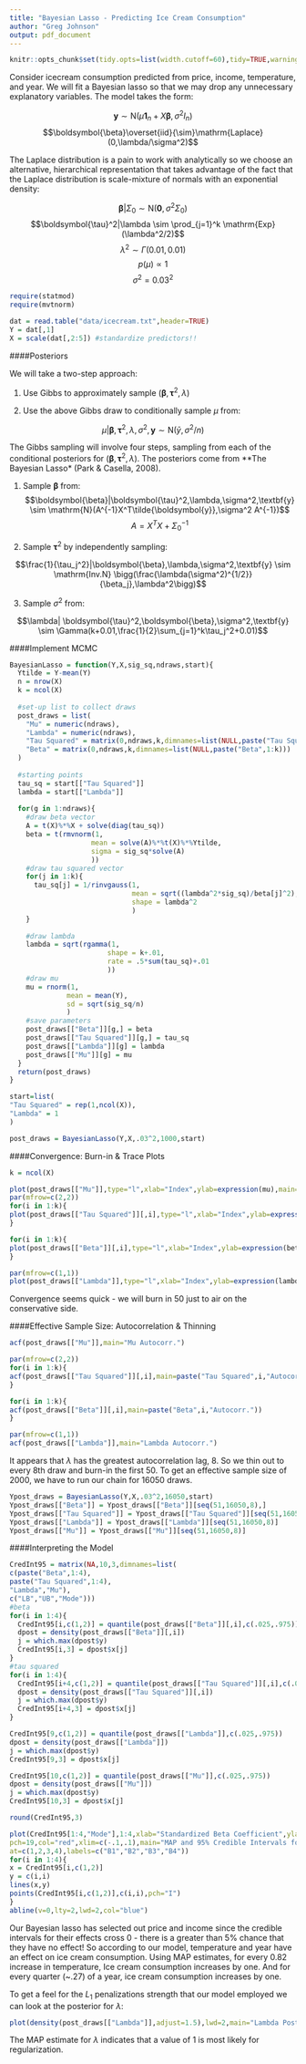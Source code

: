 ```yaml
---
title: "Bayesian Lasso - Predicting Ice Cream Consumption"
author: "Greg Johnson"
output: pdf_document
---
```


```r
knitr::opts_chunk$set(tidy.opts=list(width.cutoff=60),tidy=TRUE,warning=FALSE, message=FALSE)
```

Consider icecream consumption predicted from price, income, temperature, and year. We will fit a Bayesian lasso so that we may drop any unnecessary explanatory variables. The model takes the form:

$$\textbf{y}\sim \mathrm{N}(\mu\textbf{1}_n+X\boldsymbol{\beta},\sigma^2I_n)$$
$$\boldsymbol{\beta}\overset{iid}{\sim}\mathrm{Laplace}(0,\lambda/\sigma^2)$$

The Laplace distribution is a pain to work with analytically so we choose an alternative, hierarchical representation that takes advantage of the fact that the Laplace distribution is scale-mixture of normals with an exponential density:

$$\boldsymbol{\beta}|\Sigma_0\sim \mathrm{N}(\boldsymbol{0},\sigma^2\Sigma_0)$$
$$\boldsymbol{\tau}^2|\lambda \sim \prod_{j=1}^k \mathrm{Exp}(\lambda^2/2)$$
$$\lambda^2\sim\Gamma(0.01,0.01)$$
$$p(\mu)\propto 1$$
$$\sigma^2 = 0.03^2$$

```r
require(statmod)
require(mvtnorm)
```


```r
dat = read.table("data/icecream.txt",header=TRUE)
Y = dat[,1]
X = scale(dat[,2:5]) #standardize predictors!!
```

####Posteriors

We will take a two-step approach:

1. Use Gibbs to approximately sample $(\boldsymbol{\beta},\boldsymbol{\tau}^2,\lambda)$

2. Use the above Gibbs draw to conditionally sample $\mu$ from:

$$\mu|\boldsymbol{\beta},\boldsymbol{\tau}^2,\lambda,\sigma^2,\textbf{y}\sim\mathrm{N} (\bar{y},\sigma^2/n)$$

The Gibbs sampling will involve four steps, sampling from each of the conditional posteriors for $(\boldsymbol{\beta},\boldsymbol{\tau}^2,\lambda).$ The posteriors come from **The Bayesian Lasso* (Park & Casella, 2008).

1. Sample $\boldsymbol{\beta}$ from:
$$\boldsymbol{\beta}|\boldsymbol{\tau}^2,\lambda,\sigma^2,\textbf{y} \sim \mathrm{N}(A^{-1}X^T\tilde{\boldsymbol{y}},\sigma^2 A^{-1})$$
$$A=X^TX+\Sigma_0^{-1}$$

2. Sample $\boldsymbol{\tau}^2$ by independently sampling:

$$\frac{1}{\tau_j^2}|\boldsymbol{\beta},\lambda,\sigma^2,\textbf{y} \sim \mathrm{Inv.N} \bigg(\frac{\lambda(\sigma^2)^{1/2}}{\beta_j},\lambda^2\bigg)$$

3. Sample $\sigma^2$ from:

$$\lambda| \boldsymbol{\tau}^2,\boldsymbol{\beta},\sigma^2,\textbf{y} \sim \Gamma(k+0.01,\frac{1}{2}\sum_{j=1}^k\tau_j^2+0.01)$$

####Implement MCMC

```r
BayesianLasso = function(Y,X,sig_sq,ndraws,start){
  Ytilde = Y-mean(Y)
  n = nrow(X)
  k = ncol(X)
  
  #set-up list to collect draws  
  post_draws = list(
    "Mu" = numeric(ndraws),
    "Lambda" = numeric(ndraws),
    "Tau Squared" = matrix(0,ndraws,k,dimnames=list(NULL,paste("Tau Squared",1:k))),
    "Beta" = matrix(0,ndraws,k,dimnames=list(NULL,paste("Beta",1:k)))
  )
  
  #starting points
  tau_sq = start[["Tau Squared"]]
  lambda = start[["Lambda"]]
  
  for(g in 1:ndraws){
    #draw beta vector
    A = t(X)%*%X + solve(diag(tau_sq))
    beta = t(rmvnorm(1,
                    mean = solve(A)%*%t(X)%*%Ytilde,
                    sigma = sig_sq*solve(A)
                    ))
    #draw tau squared vector
    for(j in 1:k){
      tau_sq[j] = 1/rinvgauss(1,
                              mean = sqrt((lambda^2*sig_sq)/beta[j]^2),
                              shape = lambda^2
                              )
    }
    
    #draw lambda
    lambda = sqrt(rgamma(1,
                        shape = k+.01,
                        rate = .5*sum(tau_sq)+.01
                        ))
    #draw mu
    mu = rnorm(1,
              mean = mean(Y),
              sd = sqrt(sig_sq/n)
              )
    #save parameters
    post_draws[["Beta"]][g,] = beta 
    post_draws[["Tau Squared"]][g,] = tau_sq 
    post_draws[["Lambda"]][g] = lambda 
    post_draws[["Mu"]][g] = mu
  }
  return(post_draws)
}

start=list(
"Tau Squared" = rep(1,ncol(X)),
"Lambda" = 1
)

post_draws = BayesianLasso(Y,X,.03^2,1000,start)
```

####Convergence: Burn-in & Trace Plots

```r
k = ncol(X)

plot(post_draws[["Mu"]],type="l",xlab="Index",ylab=expression(mu),main="Trace Plot of Mu")
par(mfrow=c(2,2))
for(i in 1:k){
plot(post_draws[["Tau Squared"]][,i],type="l",xlab="Index",ylab=expression(tau),main=paste("Trace Plot of Tau Squared",i))
}

for(i in 1:k){
plot(post_draws[["Beta"]][,i],type="l",xlab="Index",ylab=expression(beta),main=paste("Trace Plot of Beta",i))
}

par(mfrow=c(1,1))
plot(post_draws[["Lambda"]],type="l",xlab="Index",ylab=expression(lambda),main="Trace Plot of Lambda")

```

Convergence seems quick - we will burn in 50 just to air on the conservative side.

####Effective Sample Size: Autocorrelation & Thinning

```r

acf(post_draws[["Mu"]],main="Mu Autocorr.")

par(mfrow=c(2,2))
for(i in 1:k){
acf(post_draws[["Tau Squared"]][,i],main=paste("Tau Squared",i,"Autocorr."))
}

for(i in 1:k){
acf(post_draws[["Beta"]][,i],main=paste("Beta",i,"Autocorr."))
}

par(mfrow=c(1,1))
acf(post_draws[["Lambda"]],main="Lambda Autocorr.")
```

It appears that $\lambda$ has the greatest autocorrelation lag, 8. So we thin out to every 8th draw and burn-in the first 50. To get an effective sample size of 2000, we have to run our chain for 16050 draws.

```r
Ypost_draws = BayesianLasso(Y,X,.03^2,16050,start)
Ypost_draws[["Beta"]] = Ypost_draws[["Beta"]][seq(51,16050,8),]
Ypost_draws[["Tau Squared"]] = Ypost_draws[["Tau Squared"]][seq(51,16050,8),]
Ypost_draws[["Lambda"]] = Ypost_draws[["Lambda"]][seq(51,16050,8)]
Ypost_draws[["Mu"]] = Ypost_draws[["Mu"]][seq(51,16050,8)]
```


####Interpreting the Model
```r
CredInt95 = matrix(NA,10,3,dimnames=list(
c(paste("Beta",1:4),
paste("Tau Squared",1:4),
"Lambda","Mu"),
c("LB","UB","Mode")))
#beta
for(i in 1:4){
  CredInt95[i,c(1,2)] = quantile(post_draws[["Beta"]][,i],c(.025,.975))
  dpost = density(post_draws[["Beta"]][,i])
  j = which.max(dpost$y)
  CredInt95[i,3] = dpost$x[j]
}
#tau squared
for(i in 1:4){
  CredInt95[i+4,c(1,2)] = quantile(post_draws[["Tau Squared"]][,i],c(.025,.975))
  dpost = density(post_draws[["Tau Squared"]][,i])
  j = which.max(dpost$y)
  CredInt95[i+4,3] = dpost$x[j]
}

CredInt95[9,c(1,2)] = quantile(post_draws[["Lambda"]],c(.025,.975))
dpost = density(post_draws[["Lambda"]])
j = which.max(dpost$y)
CredInt95[9,3] = dpost$x[j]

CredInt95[10,c(1,2)] = quantile(post_draws[["Mu"]],c(.025,.975))
dpost = density(post_draws[["Mu"]])
j = which.max(dpost$y)
CredInt95[10,3] = dpost$x[j]

round(CredInt95,3)

plot(CredInt95[1:4,"Mode"],1:4,xlab="Standardized Beta Coefficient",ylab="Predictors",
pch=19,col="red",xlim=c(-.1,.1),main="MAP and 95% Credible Intervals for Beta",
at=c(1,2,3,4),labels=c("B1","B2","B3","B4"))
for(i in 1:4){
x = CredInt95[i,c(1,2)]
y = c(i,i)
lines(x,y)
points(CredInt95[i,c(1,2)],c(i,i),pch="I")
}
abline(v=0,lty=2,lwd=2,col="blue")
```

Our Bayesian lasso has selected out price and income since the credible intervals for their effects cross 0 - there is a greater than 5% chance that they have no effect! So according to our model, temperature and year have an effect on ice cream consumption. Using MAP estimates, for every 0.82 increase in temperature, Ice cream consumption increases by one. And for every quarter (~.27) of a year, ice cream consumption increases by one.

To get a feel for the $L_1$ penalizations strength that our model employed we can look at the posterior for $\lambda:$

```r
plot(density(post_draws[["Lambda"]],adjust=1.5),lwd=2,main="Lambda Posterior Density")
```


The MAP estimate for $\lambda$ indicates that a value of 1 is most likely for regularization.